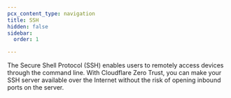 ```yaml
---
pcx_content_type: navigation
title: SSH
hidden: false
sidebar:
  order: 1

---
```


The Secure Shell Protocol (SSH) enables users to remotely access devices through the command line. With Cloudflare Zero Trust, you can make your SSH server available over the Internet without the risk of opening inbound ports on the server.
